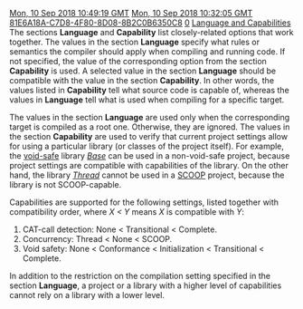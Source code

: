 [[Property:modification_date|Mon, 10 Sep 2018 10:49:19 GMT]]
[[Property:publication_date|Mon, 10 Sep 2018 10:32:05 GMT]]
[[Property:uuid|81E6A18A-C7D8-4F80-8D08-8B2C0B6350C8]]
[[Property:weight|0]]
[[Property:title|Language and Capabilities]]
The sections '''Language''' and '''Capability''' list closely-related options that work together. The values in the section '''Language''' specify what rules or semantics the compiler should apply when compiling and running code. If not specified, the value of the corresponding option from the section '''Capability''' is used. A selected value in the section '''Language''' should be compatible with the value in the section '''Capability'''. In other words, the values listed in '''Capability''' tell what source code is capable of, whereas the values in '''Language''' tell what is used when compiling for a specific target.

The values in the section '''Language''' are used only when the corresponding target is compiled as a root one. Otherwise, they are ignored. The values in the section '''Capability''' are used to verify that current project settings allow for using a particular library (or classes of the project itself). For example, the [https://www.eiffel.org/doc/uuid/a03568e8-eb79-70d7-04a3-6fd3ed7ac2b3 void-safe] library ''[https://www.eiffel.org/doc/uuid/0153c1de-bf88-fa0d-52a5-e50ffcc4e8c8 Base]'' can be used in a non-void-safe project, because project settings are compatible with capabilities of the library. On the other hand, the library ''[https://www.eiffel.org/doc/uuid/AAF0CEF9-7268-492F-9119-872164995898 Thread]'' cannot be used in a [https://www.eiffel.org/doc/uuid/5FE312E0-0AC6-465C-AD3B-D5D73AAE566F SCOOP] project, because the library is not SCOOP-capable.

Capabilities are supported for the following settings, listed together with compatibility order, where ''X < Y''  means ''X'' is compatible with ''Y'':

# CAT-call detection: None < Transitional < Complete.
# Concurrency: Thread < None < SCOOP.
# Void safety: None < Conformance < Initialization < Transitional < Complete.

In addition to the restriction on the compilation setting specified in the section '''Language''', a project or a library with a higher level of capabilities cannot rely on a library with a lower level.